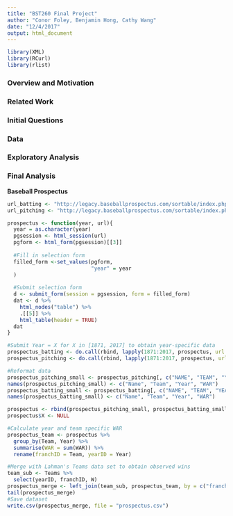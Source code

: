 ```yaml
---
title: "BST260 Final Project"
author: "Conor Foley, Benjamin Hong, Cathy Wang"
date: "12/4/2017"
output: html_document
---
```


```r
library(XML)
library(RCurl)
library(rlist)
```

### Overview and Motivation

### Related Work

### Initial Questions

### Data

### Exploratory Analysis

### Final Analysis

**Baseball Prospectus**

```r
url_batting <- "http://legacy.baseballprospectus.com/sortable/index.php?cid=2022181"
url_pitching <- "http://legacy.baseballprospectus.com/sortable/index.php?cid=1931167"

prospectus <- function(year, url){
  year = as.character(year)
  pgsession <- html_session(url)
  pgform <- html_form(pgsession)[[3]]
  
  #Fill in selection form
  filled_form <-set_values(pgform,
                           "year" = year
  )
  
  #Submit selection form
  d <- submit_form(session = pgsession, form = filled_form)
  dat <- d %>%
    html_nodes("table") %>%
    .[[5]] %>%
    html_table(header = TRUE)
  dat
}

#Submit Year = X for X in [1871, 2017] to obtain year-specific data
prospectus_batting <- do.call(rbind, lapply(1871:2017, prospectus, url = url_batting))
prospectus_pitching <- do.call(rbind, lapply(1871:2017, prospectus, url = url_pitching))

#Reformat data 
prospectus_pitching_small <- prospectus_pitching[, c("NAME", "TEAM", "YEAR", "PWARP")]
names(prospectus_pitching_small) <- c("Name", "Team", "Year", "WAR")
prospectus_batting_small <- prospectus_batting[, c("NAME", "TEAM", "YEAR", "BWARP")]
names(prospectus_batting_small) <- c("Name", "Team", "Year", "WAR")
```

```r
prospectus <- rbind(prospectus_pitching_small, prospectus_batting_small)
prospectus$X <- NULL

#Calculate year and team specific WAR
prospectus_team <- prospectus %>% 
  group_by(Team, Year) %>%
  summarise(WAR = sum(WAR)) %>%
  rename(franchID = Team, yearID = Year)

#Merge with Lahman's Teams data set to obtain observed wins
team_sub <- Teams %>%
  select(yearID, franchID, W) 
prospectus_merge <- left_join(team_sub, prospectus_team, by = c("franchID", "yearID"))
tail(prospectus_merge)
#Save dataset 
write.csv(prospectus_merge, file = "prospectus.csv")
```
